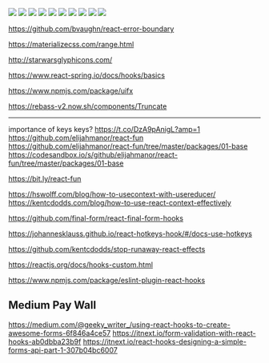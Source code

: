 ![](./images/baby-scared.gif)
![](./images/days-since.png)
![](./images/dog-fooding.gif)
![](./images/fast-typeing.gif)
![](./images/iamdeveloper-jsx.png)
![](./images/iamdeveloper-onlick.png)
![](./images/oh-no-yes.gif)
![](./images/right-now.gif)
![](./images/ryanflorence-javascript.png)
![](./images/show-me-the-code-now.gif)

https://github.com/bvaughn/react-error-boundary

https://materializecss.com/range.html

http://starwarsglyphicons.com/

https://www.react-spring.io/docs/hooks/basics

https://www.npmjs.com/package/uifx

https://rebass-v2.now.sh/components/Truncate

---

importance of keys  keys? https://t.co/DzA9pAnigL?amp=1
https://github.com/elijahmanor/react-fun
https://github.com/elijahmanor/react-fun/tree/master/packages/01-base
https://codesandbox.io/s/github/elijahmanor/react-fun/tree/master/packages/01-base

https://bit.ly/react-fun

https://hswolff.com/blog/how-to-usecontext-with-usereducer/
https://kentcdodds.com/blog/how-to-use-react-context-effectively

https://github.com/final-form/react-final-form-hooks

https://johannesklauss.github.io/react-hotkeys-hook/#/docs-use-hotkeys

https://github.com/kentcdodds/stop-runaway-react-effects

https://reactjs.org/docs/hooks-custom.html

https://www.npmjs.com/package/eslint-plugin-react-hooks

## Medium Pay Wall

https://medium.com/@geeky_writer_/using-react-hooks-to-create-awesome-forms-6f846a4ce57
https://itnext.io/form-validation-with-react-hooks-ab0dbba23b9f
https://itnext.io/react-hooks-designing-a-simple-forms-api-part-1-307b04bc6007
